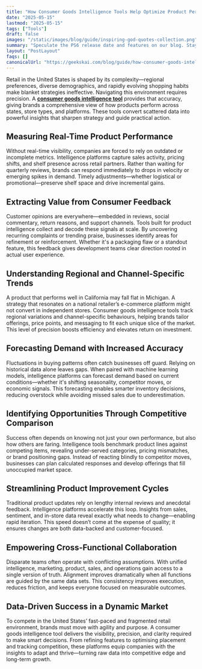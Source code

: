 ```yaml
---
title: "How Consumer Goods Intelligence Tools Help Optimize Product Performance in the USA Market"
date: "2025-05-15"
lastmod: "2025-05-15"
tags: ["Tools"]
draft: false
images: "/static/images/blog/guide/inspiring-god-quotes-collection.png"
summary: "Speculate the PS6 release date and features on our blog. Stay informed about the latest updates on PlayStation 6 release date."
layout: "PostLayout"
faqs: []
canonicalUrl: "https://geekskai.com/blog/guide/how-consumer-goods-intelligence-tools-help-optimize-product-performance-in-the-usa-market/"
---
```


Retail in the United States is shaped by its complexity—regional preferences, diverse demographics, and rapidly evolving shopping habits make blanket strategies ineffective. Navigating this environment requires precision. A [**consumer goods intelligence tool**](https://vyprclients.com/united-states/%20) provides that accuracy, giving brands a comprehensive view of how products perform across states, store types, and platforms. These tools convert scattered data into powerful insights that sharpen strategy and guide practical action.

## Measuring Real-Time Product Performance

Without real-time visibility, companies are forced to rely on outdated or incomplete metrics. Intelligence platforms capture sales activity, pricing shifts, and shelf presence across retail partners. Rather than waiting for quarterly reviews, brands can respond immediately to drops in velocity or emerging spikes in demand. Timely adjustments—whether logistical or promotional—preserve shelf space and drive incremental gains.

## Extracting Value from Consumer Feedback

Customer opinions are everywhere—embedded in reviews, social commentary, return reasons, and support channels. Tools built for product intelligence collect and decode these signals at scale. By uncovering recurring complaints or trending praise, businesses identify areas for refinement or reinforcement. Whether it's a packaging flaw or a standout feature, this feedback gives development teams clear direction rooted in actual user experience.

## Understanding Regional and Channel-Specific Trends

A product that performs well in California may fall flat in Michigan. A strategy that resonates on a national retailer’s e-commerce platform might not convert in independent stores. Consumer goods intelligence tools track regional variations and channel-specific behaviours, helping brands tailor offerings, price points, and messaging to fit each unique slice of the market. This level of precision boosts efficiency and elevates return on investment.

## Forecasting Demand with Increased Accuracy

Fluctuations in buying patterns often catch businesses off guard. Relying on historical data alone leaves gaps. When paired with machine learning models, intelligence platforms can forecast demand based on current conditions—whether it's shifting seasonality, competitor moves, or economic signals. This forecasting enables smarter inventory decisions, reducing overstock while avoiding missed sales due to underestimation.

## Identifying Opportunities Through Competitive Comparison

Success often depends on knowing not just your own performance, but also how others are faring. Intelligence tools benchmark product lines against competing items, revealing under-served categories, pricing mismatches, or brand positioning gaps. Instead of reacting blindly to competitor moves, businesses can plan calculated responses and develop offerings that fill unoccupied market space.

## Streamlining Product Improvement Cycles

Traditional product updates rely on lengthy internal reviews and anecdotal feedback. Intelligence platforms accelerate this loop. Insights from sales, sentiment, and in-store data reveal exactly what needs to change—enabling rapid iteration. This speed doesn’t come at the expense of quality; it ensures changes are both data-backed and customer-focused.

## Empowering Cross-Functional Collaboration

Disparate teams often operate with conflicting assumptions. With unified intelligence, marketing, product, sales, and operations gain access to a single version of truth. Alignment improves dramatically when all functions are guided by the same data sets. This consistency improves execution, reduces friction, and keeps everyone focused on measurable outcomes.

## Data-Driven Success in a Dynamic Market

To compete in the United States’ fast-paced and fragmented retail environment, brands must move with agility and purpose. A consumer goods intelligence tool delivers the visibility, precision, and clarity required to make smart decisions. From refining features to optimising placement and tracking competition, these platforms equip companies with the insights to adapt and thrive—turning raw data into competitive edge and long-term growth.
